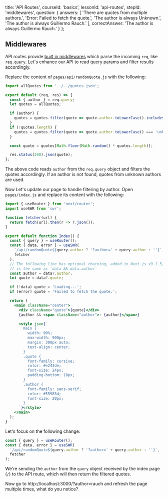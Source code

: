 
  title: 'API Routes',
  courseId: 'basics',
  lessonId: 'api-routes',
  stepId: 'middlewares',
  question: {
    answers: [
      'There are quotes from multiple authors.',
      'Error: Failed to fetch the quote.',
      'The author is always Unknown.',
      'The author is always Guillermo Rauch.'
    ],
    correctAnswer: 'The author is always Guillermo Rauch.'
  }
};

## Middlewares

API routes provide [built in middlewares](https://github.com/zeit/next.js#api-middlewares) which parse the incoming `req`, like `req.query`. Let's enhance our API to read query params and filter results accordingly.

Replace the content of `pages/api/randomQuote.js` with the following:

```js
import allQuotes from '../../quotes.json';

export default (req, res) => {
  const { author } = req.query;
  let quotes = allQuotes;

  if (author) {
    quotes = quotes.filter(quote => quote.author.toLowerCase().includes(author.toLowerCase()));
  }
  if (!quotes.length) {
    quotes = quotes.filter(quote => quote.author.toLowerCase() === 'unknown');
  }

  const quote = quotes[Math.floor(Math.random() * quotes.length)];

  res.status(200).json(quote);
};
```

The above code reads `author` from the `req.query` object and filters the quotes accordingly. If an author is not found, quotes from unknown authors are used.

Now Let's update our page to handle filtering by author. Open `pages/index.js` and replace its content with the following:

```jsx
import { useRouter } from 'next/router';
import useSWR from 'swr';

function fetcher(url) {
  return fetch(url).then(r => r.json());
}

export default function Index() {
  const { query } = useRouter();
  const { data, error } = useSWR(
    `/api/randomQuote${query.author ? '?author=' + query.author : ''}`,
    fetcher
  );
  // The following line has optional chaining, added in Next.js v9.1.5,
  // is the same as `data && data.author`
  const author = data?.author;
  let quote = data?.quote;

  if (!data) quote = 'Loading...';
  if (error) quote = 'Failed to fetch the quote.';

  return (
    <main className="center">
      <div className="quote">{quote}</div>
      {author && <span className="author">- {author}</span>}

      <style jsx>{`
        main {
          width: 90%;
          max-width: 900px;
          margin: 300px auto;
          text-align: center;
        }
        .quote {
          font-family: cursive;
          color: #e243de;
          font-size: 24px;
          padding-bottom: 10px;
        }
        .author {
          font-family: sans-serif;
          color: #559834;
          font-size: 20px;
        }
      `}</style>
    </main>
  );
}
```

Let's focus on the following change:

```jsx
const { query } = useRouter();
const { data, error } = useSWR(
  `/api/randomQuote${query.author ? '?author=' + query.author : ''}`,
  fetcher
);
```

We're sending the `author` from the `query` object received by the index page (`/`) to the API route, which will then return the filtered quotes.

Now go to http://localhost:3000/?author=rauch and refresh the page multiple times, what do you notice?

